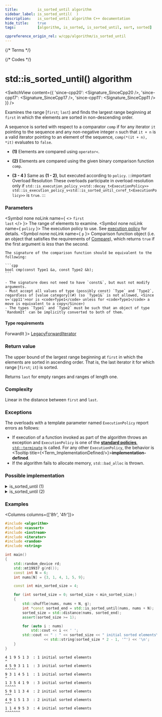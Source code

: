 ```yaml
---
title:         is_sorted_until algorithm
sidebar_label: is_sorted_until(  )
description:   is_sorted_until algorithm C++ documentation
hide_title:    true
tags:          [algorithm, is_sorted, is_sorted_until, sort, sorted]

cppreference_origin_rel: w/cpp/algorithm/is_sorted_until
---
```



{/* Terms */}


{/* Codes */}


# std::is_sorted_until() algorithm

<SwitchView content={{
  'since-cpp20': <Signature_SinceCpp20 />,
  'since-cpp17': <Signature_SinceCpp17 />,
  'since-cpp11': <Signature_SinceCpp11 />
}} />

Examines the range [`first`; `last`) and finds the largest range beginning at `first` in which the elements are sorted in non-descending order.

A sequence is sorted with respect to a comparator `comp` if for any iterator `it` pointing to the sequence
and any non-negative integer `n` such that `it + n` is a valid iterator pointing to an element of the sequence,
`comp(*(it + n), *it)` evaluates to `false`.

- **(1)** Elements are compared using `operator<`.

- **(2)** Elements are compared using the given binary comparison function `comp`.

- **(3 - 4 )** Same as **(1 - 2)**, but executed according to `policy`.
	:::important Overload Resolution
	These overloads participate in overload resolution only if
	<Until v='cpp20'> <code>std::is_execution_policy_v&lt;std::decay_t&lt;ExecutionPolicy&gt;&gt;</code> </Until> <Since v='cpp20'> <code>std::is_execution_policy_v&lt;std::is_sorted_until_cvref_t&lt;ExecutionPolicy&gt;&gt;</code> </Since> is <code>true</code>.
	:::

### Parameters

<SymbolTable>

  <Symbol none noLink name={ <> <code>first</code> <br/> <code>last</code> </> }>
    The range of elements to examine.
  </Symbol>
  <Symbol none noLink name={ <code>policy</code> }>
    The execution policy to use. See <a href="#">execution policy</a> for details.
  </Symbol>
  <Symbol none noLink name={ <code>p</code> }>
    Comparison function object (i.e. an object that satisfies the requirements of [Compare](/docs/named_req/Compare)),
    which returns `true` if the first argument is *less* than the second.

    The signature of the comparison function should be equivalent to the following:

    ```cpp
    bool cmp(const Type1 &a, const Type2 &b);
    ```

    - The signature does not need to have `const&`, but must not modify arguments.
    - Must accept all values of type (possibly const) `Type` and `Type2`, regardless of [value category](#) (so `Type1&` is not allowed, <Since v='cpp11'>nor is <code>Type1</code> unless for <code>Type1</code> a move is equivalent to a copy</Since>)
    - The types `Type1` and `Type2` must be such that an object of type `RandomIt` can be implicitly converted to both of them.
  </Symbol>
</SymbolTable>

#### Type requirements

<SymbolTable>
  <Symbol none noLink name={ <code>ForwardIt</code> }>
    <a href="/docs/named_req/LegacyForwardIterator">LegacyForwardIterator</a>
  </Symbol>
</SymbolTable>

### Return value

The upper bound of the largest range beginning at `first` in which the elements are sorted in ascending order. That is, the last iterator it for which range [`first`; `it`) is sorted.

Returns `last` for empty ranges and ranges of length one.

### Complexity

Linear in the distance between `first` and `last`.

### Exceptions

The overloads with a template parameter named `ExecutionPolicy` report errors as follows:
- If execution of a function invoked as part of the algorithm throws an exception and `ExecutionPolicy` is one of the [**standard policies**](#), [`std::terminate`](#) is called.
	For any other `ExecutionPolicy`, the behavior is <Tooltip title={<Term_ImplementationDefined/>}>**implementation-defined**</Tooltip>.
- If the algorithm fails to allocate memory, `std::bad_alloc` is thrown.

### Possible implementation

<details>
<summary>is_sorted_until (1)</summary>

```cpp
template<class ForwardIt>
constexpr //< since C++20
ForwardIt is_sorted_until(ForwardIt first, ForwardIt last)
{
    return std::is_sorted_until(first, last, std::less<>());
}
```

</details>

<details>
<summary>is_sorted_until (2)</summary>

```cpp
template<class ForwardIt, class Compare>
constexpr //< since C++20
ForwardIt is_sorted_until(ForwardIt first, ForwardIt last, Compare comp)
{
    if (first != last)
    {
        ForwardIt next = first;
        while (++next != last)
        {
            if (comp(*next, *first))
                return next;
            first = next;
        }
    }
    return last;
}
```

</details>

### Examples

<Columns columns={['8fr', '4fr']}>
<div>

```cpp title='Main.cpp' showLineNumbers
#include <algorithm>
#include <cassert>
#include <iostream>
#include <iterator>
#include <random>
#include <string>

int main()
{
    std::random_device rd;
    std::mt19937 g(rd());
    const int N = 6;
    int nums[N] = {3, 1, 4, 1, 5, 9};

    const int min_sorted_size = 4;

    for (int sorted_size = 0; sorted_size < min_sorted_size;)
    {
        std::shuffle(nums, nums + N, g);
        int *const sorted_end = std::is_sorted_until(nums, nums + N);
        sorted_size = std::distance(nums, sorted_end);
        assert(sorted_size >= 1);

        for (auto i : nums)
            std::cout << i << ' ';
        std::cout << " : " << sorted_size << " initial sorted elements\n"
                  << std::string(sorted_size * 2 - 1, '^') << '\n';
    }
}
```

</div>
<div>

```plaintext title="Possible output"
4 1 9 5 1 3  : 1 initial sorted elements
^
4 5 9 3 1 1  : 3 initial sorted elements
^^^^^
9 3 1 4 5 1  : 1 initial sorted elements
^
1 3 5 4 1 9  : 3 initial sorted elements
^^^^^
5 9 1 1 3 4  : 2 initial sorted elements
^^^
4 9 1 5 1 3  : 2 initial sorted elements
^^^
1 1 4 9 5 3  : 4 initial sorted elements
^^^^^^^
```

</div>
</Columns>
